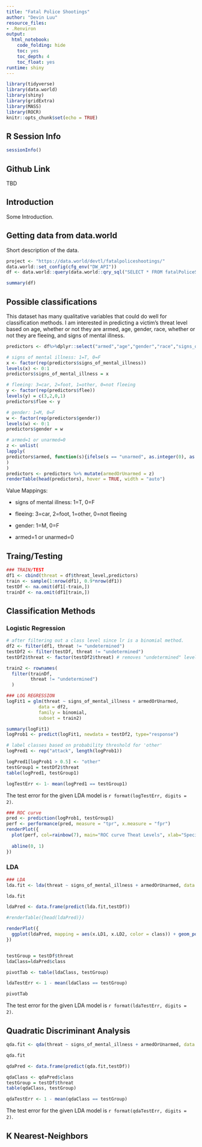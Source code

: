 ```yaml
---
title: "Fatal Police Shootings"
author: "Devin Luu"
resource_files:
- .Renviron
output:
  html_notebook:
    code_folding: hide
    toc: yes
    toc_depth: 4
    toc_float: yes
runtime: shiny
---
```


```r
library(tidyverse)
library(data.world)
library(shiny)
library(gridExtra)
library(MASS)
library(ROCR)  
knitr::opts_chunk$set(echo = TRUE)
```
  
## **R Session Info**  

```r
sessionInfo()
```

## **Github Link** 
TBD

## **Introduction** 
Some Introduction.

## **Getting data from data.world** 
Short description of the data.
```r
project <- "https://data.world/devtl/fatalpoliceshootings/"
data.world::set_config(cfg_env("DW_API"))
df <- data.world::query(data.world::qry_sql("SELECT * FROM fatalPoliceShootingsCleaned"), dataset = project)

summary(df)
```

## Possible classifications

This dataset has many qualitative variables that could do well for classification methods. I am interested in predicting a victim's threat level based on age, whether or not they are armed, age, gender, race, whether or not they are fleeing, and signs of mental illness.

```r
predictors <- df%>%dplyr::select("armed","age","gender","race","signs_of_mental_illness","flee")

# signs of mental illness: 1=T, 0=F
x <- factor(rep(predictors$signs_of_mental_illness))
levels(x) <- 0:1
predictors$signs_of_mental_illness = x

# fleeing: 3=car, 2=foot, 1=other, 0=not fleeing
y <- factor(rep(predictors$flee))
levels(y) = c(3,2,0,1)
predictors$flee <- y

# gender: 1=M, 0=F
w <- factor(rep(predictors$gender))
levels(w) <- 0:1
predictors$gender = w

# armed=1 or unarmed=0
z <- unlist(
lapply(
predictors$armed, function(s){ifelse(s == "unarmed", as.integer(0), as.integer(1))}
)
)
predictors <- predictors %>% mutate(armedOrUnarmed = z)
renderTable(head(predictors), hover = TRUE, width = "auto")
```

Value Mappings:

* signs of mental illness: 1=T, 0=F

* fleeing: 3=car, 2=foot, 1=other, 0=not fleeing

* gender: 1=M, 0=F

* armed=1 or unarmed=0

## Traing/Testing

```r
### TRAIN/TEST 
df1 <- cbind(threat = df$threat_level,predictors)
train <- sample(1:nrow(df1), 0.9*nrow(df1))
testDf <- na.omit(df1[-train,])
trainDf <- na.omit(df1[train,])
```

## Classification Methods

### Logistic Regression
```r
# after filtering out a class level since lr is a binomial method.
df2 <- filter(df1, threat != "undetermined")
testDf2 <- filter(testDf, threat != "undetermined")
testDf2$threat <- factor(testDf2$threat) # removes "undetermined" level from testDf2

train2 <- rownames(
  filter(trainDf, 
         threat != "undetermined")
  )

### LOG REGRESSION
logFit1 = glm(threat ~ signs_of_mental_illness + armedOrUnarmed, 
            data = df2, 
            family = binomial, 
            subset = train2)

summary(logFit1)
logProb1 <- predict(logFit1, newdata = testDf2, type="response")

# label classes based on probability threshold for 'other'
logPred1 <- rep("attack", length(logProb1))

logPred1[logProb1 > 0.5] <- "other"
testGroup1 = testDf2$threat
table(logPred1, testGroup1)

logTestErr <- 1- mean(logPred1 == testGroup1)
```
The test error for the given LDA model is `r format(logTestErr, digits = 2)`.

```r
### ROC curve
pred <- prediction(logProb1, testGroup1)    
perf <- performance(pred, measure = "tpr", x.measure = "fpr") 
renderPlot({
  plot(perf, col=rainbow(7), main="ROC curve Theat Levels", xlab="Specificity (False Positives)", ylab="Sensitivity (True Positives)")
  
  abline(0, 1)
})

```


### LDA

```r
### LDA
lda.fit <- lda(threat ~ signs_of_mental_illness + armedOrUnarmed, data = df1, subset = train)

lda.fit

ldaPred <- data.frame(predict(lda.fit,testDf))

#renderTable({head(ldaPred)})

renderPlot({
  ggplot(ldaPred, mapping = aes(x.LD1, x.LD2, color = class)) + geom_point(alpha = 0.7) + theme_minimal() + labs(x = "LD1", y = "LD2")
})


testGroup = testDf$threat
ldaClass=ldaPred$class

pivotTab <- table(ldaClass, testGroup)

ldaTestErr <- 1 - mean(ldaClass == testGroup)

pivotTab

```

The test error for the given LDA model is `r format(ldaTestErr, digits = 2)`.

## Quadratic Discriminant Analysis
```r
qda.fit <- qda(threat ~ signs_of_mental_illness + armedOrUnarmed, data = df1, subset = train)

qda.fit

qdaPred <- data.frame(predict(qda.fit,testDf))

qdaClass <- qdaPred$class
testGroup = testDf$threat
table(qdaClass, testGroup)

qdaTestErr <- 1 - mean(qdaClass == testGroup)
```
The test error for the given LDA model is `r format(qdaTestErr, digits = 2)`.

## K Nearest-Neighbors



